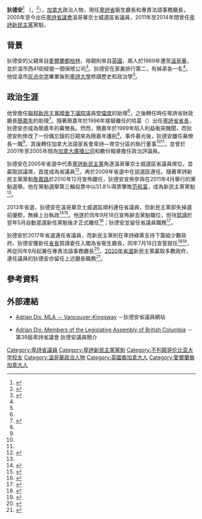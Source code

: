 {{noteTA|G1=Canada
|1=zh-cn:不列颠哥伦比亚;zh-hk:卑詩;zh-tw:英屬哥倫比亞
}}
{{Infobox Politician
| name          = 狄德安
| native_name   = {{lang|en|Adrian Dix}} {{post-nominals|country=CAN|MLA|size=100%}}
| image         = Adrian Dix 2016.jpg
| caption       = 

| office        = [[卑詩省|卑詩省]]衞生廳長
| term_start    = 2017年7月18日
| term_end      =
| predecessor   = 蒲拉克（{{lang|en|Mary Polak}}）
| successor     = 

| office1       = [[卑詩省|卑詩省]]專責法語事務廳長
| term_start1   = 2017年9月27日
| term_end1     =
| predecessor1  = 
| successor1    = 

| office2       = [[卑詩省議會|卑詩省議會]]議員
| constituency2 = 溫哥華京士威
| term_start2   = 2005年5月17日
| term_end2     =
| predecessor2  = {{lang|en|Rob Nijjar}}
| successor2    = 

| office3       = 卑詩省議會官方反對黨黨魁
| term_start3   = 2011年4月17日
| term_end3     = 2014年5月4日
| predecessor3  = [[白瞳恩|白瞳恩]]（臨時）
| successor3    = [[賀謹|賀謹]]

| office4       = [[卑詩新民主黨|卑詩新民主黨]]黨魁
| term_start4   = 2011年4月17日
| term_end4     = 2014年5月4日
| predecessor4  = [[白瞳恩|白瞳恩]]（臨時）
| successor4    = [[賀謹|賀謹]]

| party         = [[卑詩新民主黨|卑詩新民主黨]]  
| birth_date    = {{Birth date and age|1964|4|20}}
| birth_place   = [[加拿大|加拿大]][[卑詩省|卑詩省]][[溫哥華|溫哥華]]
| residence     =
| religion      = [[聖公會|聖公會]]
| occupation    = 
| spouse        = Renée Saklikar
}}

'''狄德安'''<ref name="星島130320b">{{cite web |url=http://news.singtao.ca/vancouver/2013-03-20/headline1363774786d4408582.html |title=狄德安曾任簡嘉年幕僚長 |publisher=《星島日報》加西版 |date=2013-03-20 |accessdate=2013-04-13 |archive-url=https://web.archive.org/web/20131105040006/http://news.singtao.ca/vancouver/2013-03-20/headline1363774786d4408582.html |archive-date=2013-11-05 |dead-url=yes }}</ref> {{post-nominals|country=CAN|MLA}}（{{lang|en|Adrian Dix}}，{{bd|1964年|4月20日|catIdx=D}}<ref>{{cite news|last=Lee|first=Jeff|title=Election battle rages on Wikipedia|accessdate=2013-04-13|newspaper=《[[溫哥華太陽報|溫哥華太陽報]]》|date=2013-04-10|quote="His birthday is April 20, 1964, not April 26"|url=http://www.vancouversun.com/news/Election+battle+rages+Wikipedia/8220807/story.html}}{{dead link|date=2018年3月 |bot=InternetArchiveBot |fix-attempted=yes }}</ref>），[[加拿大|加拿大]]政治人物，現任[[卑詩省|卑詩省]]衞生廳長和專責法語事務廳長，2005年至今出任[[卑詩省議會|卑詩省議會]]溫哥華京士威選區省議員，2011年至2014年間曾任[[卑詩新民主黨|卑詩新民主黨]]黨魁。

==背景==
狄德安的父親來自[[愛爾蘭|愛爾蘭]][[都柏林|都柏林]]，母親則來自[[英國|英國]]，兩人於1969年遷至[[溫哥華|溫哥華]]，並於溫市西41街經營一間保險公司<ref name="Sun120219">{{cite web|last=Todd|first=Douglas|title=NDP Leader Adrian Dix unveiled|url=http://www.vancouversun.com/news/Leader+Adrian+unveiled/6172683/story.html|publisher=《[[溫哥華太陽報|溫哥華太陽報]]》|date=2012-02-19|accessdate=2013-04-13|archive-date=2020-12-02|archive-url=https://web.archive.org/web/20201202102730/http://www.vancouversun.com/news/Leader+Adrian+unveiled/6172683/story.html|dead-url=no}}</ref>。狄德安在家裏排行第二，有姊弟各一名<ref name="星島130320"/>。他從温市[[灰点中学|灰点中学]]畢業後到[[卑詩大學|卑詩大學]]修讀歷史和政治學<ref name="Sun120219"/>。

==政治生涯==
他曾擔任[[加拿大新民主黨|聯邦新民主黨]][[加拿大國會下議院|國會下議院]]議員[[堅偉度|堅偉度]]的助理<ref name="星島130320b"/>，之後轉任時任卑詩省財政廳長[[簡嘉年|簡嘉年]]的助理<ref name="Vanmag">{{cite news|last=Mason|first=Gary|title=The Fall and Rise of Adrian Dix|url=http://www.vanmag.com/News_and_Features/The_Fall_and_Rise_of_Adrian_Dix?page=0%2C0|accessdate=2013-04-13|newspaper=Vancouver Magazine|date=2012-11-01|deadurl=yes|archiveurl=https://web.archive.org/web/20141108173139/http://www.vanmag.com/News_and_Features/The_Fall_and_Rise_of_Adrian_Dix?page=0%2C0|archivedate=2014-11-08}}</ref>。隨著簡嘉年於1996年接替離任的哈葛（{{lang|en|Mike Harcourt}}）出任[[卑詩省省長|卑詩省省長]]，狄德安亦成為簡嘉年的幕僚長。然而，簡嘉年於1999年陷入利益衝突醜聞，而狄德安則修改了一份備忘錄的日期來為簡嘉年護航<ref name="Vanmag"/>。事件暴光後，狄德安離任幕僚長一職<ref name="Vanmag"/>，其後轉任加拿大法語家長會卑詩—育空分區的執行董事<ref name="Sun120219"/><ref name="星島130320"/>，並曾於2001年至2005年間為[[加拿大廣播公司|加拿大廣播公司]]和數份報章擔任政治評論員。

狄德安在2005年省選中代表[[卑詩新民主黨|卑詩新民主黨]]角逐溫哥華京士威選區省議員席位，並贏取該議席，首度成為省議員<ref name="星島130320">{{cite news |author=張文慈 |url=http://news.singtao.ca/vancouver/2013-03-20/headline1363774821d4408583.html |title=父母薰陶 怕醜草投身政治 |publisher=《星島日報》加西版 |date=2013-03-20 |accessdate=2013-04-13 |archive-url=https://web.archive.org/web/20131105050152/http://news.singtao.ca/vancouver/2013-03-20/headline1363774821d4408583.html |archive-date=2013-11-05 |dead-url=yes }}</ref>，再於2009年省選中在該選區連任。隨著卑詩新民主黨黨魁[[詹嘉路|詹嘉路]]於2010年12月宣佈離任，狄德安宣佈參與在2011年4月舉行的黨魁選舉。他在黨魁選舉第三輪投票中以51.8%得票擊敗[[范和富|范和富]]，成為新民主黨黨魁<ref name="星島130320"/>。

2013年省選，狄德安在溫哥華京士威選區順利連任省議員，但新民主黨卻失掉選前優勢，無緣上台執政<ref>{{cite news |author=張文慈 |url=http://news.singtao.ca/vancouver/2013-05-15/headline1368614233d4495812.html |title=狄德安認為 敗選皆因投票率低 |publisher=《星島日報》加西版 |date=2013-05-15 |accessdate=2013-05-15 |archive-url=https://web.archive.org/web/20130609202621/http://news.singtao.ca/vancouver/2013-05-15/headline1368614233d4495812.html |archive-date=2013-06-09 |dead-url=yes }}</ref><ref>{{cite web|last=Goodsell|first=Devon|title=NDP Leader Adrian Dix concedes defeat in B.C. election|url=http://www.cbc.ca/news/canada/british-columbia/story/2013/05/14/bc-election.html|publisher=CBC News|date=2013-05-14|accessdate=2013-05-15|archive-date=2013-09-12|archive-url=https://web.archive.org/web/20130912180743/http://www.cbc.ca/news/canada/british-columbia/story/2013/05/14/bc-election.html|dead-url=no}}</ref>。他遂於同年9月18日宣佈辭去黨魁職位，但待[[賀謹|賀謹]]於翌年5月自動當選新任黨魁後才正式離任<ref name="星島140501">{{cite news |url=http://news.singtao.ca/vancouver/2014-05-01/province1398937318d5030795.html |title=NDP唯一黨領候選人 賀謹當選料無懸念 |publisher=《星島日報》加西版 |date=2014-05-01 |accessdate=2014-11-08 |archive-url=https://web.archive.org/web/20141108165540/http://news.singtao.ca/vancouver/2014-05-01/province1398937318d5030795.html |archive-date=2014-11-08 |dead-url=yes }}</ref>；狄德安並留任省議員職務<ref>{{cite news |url=http://news.singtao.ca/vancouver/2013-09-19/province1379587364d4706261.html |title=狄德安終為省選失利下台 |publisher=《星島日報》加西版 |date=2013-09-19 |accessdate=2013-09-20 |archive-url=https://web.archive.org/web/20130921060038/http://news.singtao.ca/vancouver/2013-09-19/province1379587364d4706261.html |archive-date=2013-09-21 |dead-url=yes }}</ref>。

狄德安於2017年省選連任省議員，而新民主黨則在卑詩綠黨支持下籌組少數政府。狄德安獲新任[[卑詩省省長|省長]]賀謹委任入閣為省衞生廳長，同年7月18日宣誓就任<ref>{{cite news |url=http://toronto.singtao.ca/1908517/2017-07-19/post-%E6%96%B0%E6%B0%91%E4%B8%BB%E9%BB%A8%E9%A0%98%E8%B3%80%E8%AC%B9%E5%B0%B1%E4%BB%BB%E5%8D%91%E8%A9%A9%E7%9C%81%E9%95%B7-%E5%85%A9%E8%8F%AF%E8%A3%94%E5%85%A5%E9%96%A3%E4%BB%BB%E7%9C%81%E5%8B%99%E5%BB%B3/?variant=zh-hk |title=新民主黨領賀謹就任卑詩省長 兩華裔入閣任省務廳長 |publisher=《星島日報》 |date=2017-07-19 |accessdate=2017-07-20 |author=莊昕 |archive-url=https://web.archive.org/web/20170721215347/http://toronto.singtao.ca/1908517/2017-07-19/post-%E6%96%B0%E6%B0%91%E4%B8%BB%E9%BB%A8%E9%A0%98%E8%B3%80%E8%AC%B9%E5%B0%B1%E4%BB%BB%E5%8D%91%E8%A9%A9%E7%9C%81%E9%95%B7-%E5%85%A9%E8%8F%AF%E8%A3%94%E5%85%A5%E9%96%A3%E4%BB%BB%E7%9C%81%E5%8B%99%E5%BB%B3/?variant=zh-hk |archive-date=2017-07-21 |dead-url=yes }}</ref><ref>{{cite web|last=Zussman|first=Richard|first2=Justin|last2=McElroy|title=B.C.'s new NDP government sworn into office|url=http://www.cbc.ca/news/canada/british-columbia/b-c-s-new-ndp-government-sworn-into-office-1.4211129|publisher=CBC News|date=2017-07-18|accessdate=2017-07-20|archive-date=2017-10-09|archive-url=https://web.archive.org/web/20171009081828/http://www.cbc.ca/news/canada/british-columbia/b-c-s-new-ndp-government-sworn-into-office-1.4211129|dead-url=no}}</ref>，再從同年9月起兼任專責法語事務廳長<ref>{{cite web|url=https://news.gov.bc.ca/releases/2017PREM0087-001637 |title=Minister Responsible for Francophone Affairs announced |publisher=[[卑詩省省長|卑詩省省長]]辦公室 |date=2017-09-27 |access-date=2022-01-25 }}</ref>。[[2020年不列颠哥伦比亚省大选|2020年省選]]新民主黨贏取多數政府，連任議員的狄德安亦留任上述廳長職務<ref>{{cite news|url=https://www.cbc.ca/news/canada/british-columbia/bc-cabinet-announcement-1.5816947 |title=New faces join B.C.'s new cabinet, while stalwarts stay on in key roles |first=Bethany |last=Lindsay |publisher=CBC News |date=2020-11-26 |access-date=2021-11-29 }}</ref>。

==參考資料==
{{Reflist}}

==外部連結==
{{Commonscat|Adrian Dix|狄德安}}
*{{en}}[http://adriandixmla.ca/ Adrian Dix, MLA － Vancouver-Kingsway] {{Wayback|url=http://adriandixmla.ca/ |date=20200810012916 }}－狄德安省議員網站
*{{en}}[http://www.leg.bc.ca/mla/39thParl/dixA.htm Adrian Dix: Members of the Legislative Assembly of British Columbia] {{Wayback|url=http://www.leg.bc.ca/mla/39thParl/dixA.htm |date=20170610215114 }}－第39屆卑詩省議會 狄德安議員簡介

{{DEFAULTSORT:Dix, Adrian}}
[[Category:卑詩省議員|Category:卑詩省議員]]
[[Category:卑詩新民主黨黨魁|Category:卑詩新民主黨黨魁]]
[[Category:不列颠哥伦比亚大学校友|Category:不列颠哥伦比亚大学校友]]
[[Category:溫哥華政治人物|Category:溫哥華政治人物]]
[[Category:英國裔加拿大人|Category:英國裔加拿大人]]
[[Category:愛爾蘭裔加拿大人|Category:愛爾蘭裔加拿大人]]